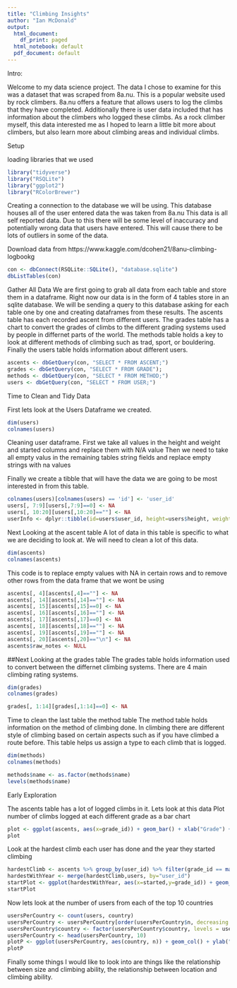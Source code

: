```yaml
---
title: "Climbing Insights"
author: "Ian McDonald"
output:
  html_document:
    df_print: paged
  html_notebook: default
  pdf_document: default
---
```

Intro:

Welcome to my data science project. The data I chose to examine for this was a dataset that was scraped from 8a.nu. This is a popular website used by rock climbers. 8a.nu offers a feature that allows users to log the climbs that they have completed. Additionally there is user data included that has information about the climbers who logged these climbs. As a rock climber myself, this data interested me as I hoped to learn a little bit more about climbers, but also learn more about climbing areas and individual climbs.

Setup

loading libraries that we used
```r
library("tidyverse")
library("RSQLite")
library("ggplot2")
library("RColorBrewer")
```

Creating a connection to the database we will be using. This database houses all of the user entered data the was taken from 8a.nu This data is all self reported data. Due to this there will be some level of inaccuracy and potentially wrong data that users have entered. This will cause there to be lots of outliers in some of the data.

Download data from https://www.kaggle.com/dcohen21/8anu-climbing-logbookg
```r
con <- dbConnect(RSQLite::SQLite(), "database.sqlite")
dbListTables(con)
```

Gather All Data
We are first going to grab all data from each table and store them in a dataframe.
Right now our data is in the form of 4 tables store in an sqlite database. We will be sending a query to this database asking for each table one by one and creating dataframes from these results.
The ascents table has each recorded ascent from different users.
The grades table has a chart to convert the grades of climbs to the different grading systems used by people in differnet parts of the world.
The methods table holds a key to look at different methods of climbing such as trad, sport, or bouldering.
Finally the users table holds information about different users.
```r

ascents <- dbGetQuery(con, "SELECT * FROM ASCENT;")
grades <- dbGetQuery(con, "SELECT * FROM GRADE");
methods <- dbGetQuery(con, "SELECT * FROM METHOD;")
users <- dbGetQuery(con, "SELECT * FROM USER;")

```

Time to Clean and Tidy Data

First lets look at the Users Dataframe we created.
```r
dim(users)
colnames(users)
```
Cleaning user dataframe.
First we take all values in the height and weight and started columns and replace them with N/A value
Then we need to take all empty valus in the remaining tables string fields and replace empty strings with na values

Finally we create a tibble that will have the data we are going to be most interested in from this table.
```r
colnames(users)[colnames(users) == 'id'] <- 'user_id'
users[, 7:9][users[,7:9]==0] <- NA
users[, 10:20][users[,10:20]==""] <- NA
userInfo <- dplyr::tibble(id=users$user_id, height=users$height, weight=users$weight, city=users$city, country=users$country, year_started=users$started, occupation=users$occupation, birthday=users$birth)
```

Next Looking at the ascent table
A lot of data in this table is specific to what we are deciding to look at. We will need to clean a lot of this data.
```r
dim(ascents)
colnames(ascents)
```

This code is to replace empty values with NA in certain rows and to remove other rows from the data frame that we wont be using
```r
ascents[, 4][ascents[,4]==""] <- NA
ascents[, 14][ascents[,14]==""] <- NA
ascents[, 15][ascents[,15]==0] <- NA
ascents[, 16][ascents[,16]==""] <- NA
ascents[, 17][ascents[,17]==0] <- NA
ascents[, 18][ascents[,18]==""] <- NA
ascents[, 19][ascents[,19]==""] <- NA
ascents[, 20][ascents[,20]=="\n"] <- NA
ascents$raw_notes <- NULL
```

##Next Looking at the grades table
The grades table holds information used to convert between the differnet climbing systems. There are 4 main climbing rating systems.
```r
dim(grades)
colnames(grades)
```

```r
grades[, 1:14][grades[,1:14]==0] <- NA
```

Time to clean the last table the method table
The method table holds information on the method of climbing done.
In climbing there are different style of climbing based on certain aspects such as if you have climbed a route before. This table helps us assign a type to each climb that is logged.
```r
dim(methods)
colnames(methods)
```

```r
methods$name <- as.factor(methods$name)
levels(methods$name)
```

Early Exploration

The ascents table has a lot of logged climbs in it. Lets look at this data
Plot number of climbs logged at each different grade as a bar chart
```r
plot <- ggplot(ascents, aes(x=grade_id)) + geom_bar() + xlab("Grade") + ylab("Number of Logged Climbs")
plot
```

Look at the hardest climb each user has done and the year they started climbing
```r
hardestClimb <- ascents %>% group_by(user_id) %>% filter(grade_id == max(grade_id))
hardestWithYear <- merge(hardestClimb,users, by="user_id")
startPlot <- ggplot(hardestWithYear, aes(x=started,y=grade_id)) + geom_point() +  xlim(1950, 2019) + xlab("Year Started Climbing") + ylab("Highest Grade Climbed")
startPlot
```

Now lets look at the number of users from each of the top 10 countries
```r
usersPerCountry <- count(users, country)
usersPerCountry <- usersPerCountry[order(usersPerCountry$n, decreasing = TRUE),]
usersPerCountry$country <- factor(usersPerCountry$country, levels = usersPerCountry$country)
usersPerCountry <- head(usersPerCountry, 10)
plotP <- ggplot(usersPerCountry, aes(country, n)) + geom_col() + ylab("Number of Users") + xlab("Country")
plotP
```


Finally some things I would like to look into are things like the relationship between size and climbing ability, the relationship between location and climbing ability.  